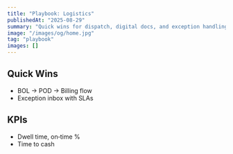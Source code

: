 ```yaml
---
title: "Playbook: Logistics"
publishedAt: "2025-08-29"
summary: "Quick wins for dispatch, digital docs, and exception handling."
image: "/images/og/home.jpg"
tag: "playbook"
images: []
---
```


## Quick Wins

- BOL → POD → Billing flow
- Exception inbox with SLAs

## KPIs

- Dwell time, on‑time %
- Time to cash

<FunnelCTA label="Get Logistics Playbook" href="/playbooks/logistics" funnel="cta" />

